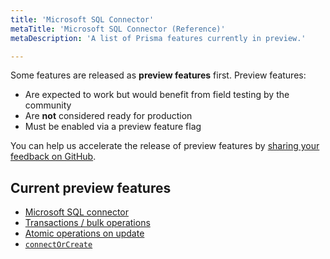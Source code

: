 ```yaml
---
title: 'Microsoft SQL Connector'
metaTitle: 'Microsoft SQL Connector (Reference)'
metaDescription: 'A list of Prisma features currently in preview.'

---
```


<TopBlock>

Some features are released as **preview features** first. Preview features:

* Are expected to work but would benefit from field testing by the community
* Are **not** considered ready for production
* Must be enabled via a preview feature flag

You can help us accelerate the release of preview features by [sharing your feedback on GitHub](https://github.com/prisma/prisma/issues/3108).

</TopBlock>

## Current preview features

* [Microsoft SQL connector](mssql/index)
* [Transactions / bulk operations](../prisma-client/transactions#bulk-operations-experimental)
* [Atomic operations on update](../prisma-client/crud#atomic-operations-on-update)
* [`connectOrCreate`](../prisma-client/relation-queries#create-a-new-post-record-and-connect-it-to-an-existing-user-record-or-create-a-new-user)